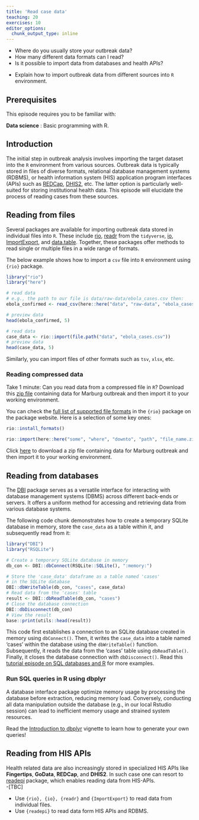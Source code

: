 ```yaml
---
title: 'Read case data'
teaching: 20
exercises: 10
editor_options: 
  chunk_output_type: inline
---
```


:::::::::::::::::::::::::::::::::::::: questions 

- Where do you usually store your outbreak data?
- How many different data formats can I read? 
- Is it possible to import data from databases and health APIs? 
::::::::::::::::::::::::::::::::::::::::::::::::

::::::::::::::::::::::::::::::::::::: objectives

- Explain how to import outbreak data from different sources into `R` 
environment.
::::::::::::::::::::::::::::::::::::::::::::::::

::::::::::::::::::::::::::::::::::::: prereq

## Prerequisites

This episode requires you to be familiar with:

**Data science** : Basic programming with R.
:::::::::::::::::::::::::::::::::

## Introduction

The initial step in outbreak analysis involves importing the target dataset into the `R` environment from various sources. Outbreak data is typically stored in files of diverse formats, relational database management systems (RDBMS), or health information system (HIS) application program interfaces (APIs) such as [REDCap](https://www.project-redcap.org/), [DHIS2](https://dhis2.org/), etc. The latter  option is particularly well-suited for storing institutional health data. This episode will elucidate the process of reading cases from these sources.

## Reading from files 

Several packages are available for importing outbreak data stored in individual files into `R`. These include [rio](http://gesistsa.github.io/rio/), [readr](https://readr.tidyverse.org/) from the `tidyverse`, [io](https://bitbucket.org/djhshih/io/src/master/), [ImportExport](https://cran.r-project.org/web/packages/ImportExport/index.html), and [data.table](https://rdatatable.gitlab.io/data.table/). Together, these packages offer methods to read single or multiple files in a wide range of formats.

The below example shows how to import a `csv` file into `R` environment using `{rio}` package.

```r
library("rio")
library("here")

# read data
# e.g., the path to our file is data/raw-data/ebola_cases.csv then:
ebola_confirmed <- read_csv(here::here("data", "raw-data", "ebola_cases.csv"))

# preview data
head(ebola_confirmed, 5)
```


```r
# read data
case_data <- rio::import(file.path("data", "ebola_cases.csv"))
# preview data
head(case_data, 5)
```

Similarly, you can import files of other formats such as `tsv`, `xlsx`, etc.

::::::::::::::::::::::::::::::::: challenge

###  Reading compressed data 

Take 1 minute:
Can you read data from a compressed file in `R`? Download this [zip file](https://epiverse-trace.github.io/tutorials-early/data/Marburg.zip) containing data for Marburg outbreak and then import it to your working environment.

::::::::::::::::: hint

You can check the [full list of supported file formats](http://gesistsa.github.io/rio/#supported-file-formats) 
in the `{rio}` package on the package website. Here is a selection of some key ones:


```r
rio::install_formats()
```

::::::::::::::::::::::

::::::::::::::::: solution

```r
rio::import(here::here("some", "where", "downto", "path", "file_name.zip"))
```
Click [here](https://epiverse-trace.github.io/tutorials-early/data/Marburg.zip) to download a zip file containing data for Marburg outbreak  and then import it to your working environment.
::::::::::::::::::::::::::

:::::::::::::::::::::::::::::::::::::::::::


## Reading from databases

The [DBI](https://dbi.r-dbi.org/) package serves as a versatile interface for interacting with database management 
systems (DBMS) across different back-ends or servers. It offers a uniform method for accessing and retrieving data from various database systems.


The following code chunk demonstrates how to create a temporary SQLite database in memory, store the `case_data` as a table within it, and subsequently read from it:

```r
library("DBI")
library("RSQLite")

# Create a temporary SQLite database in memory
db_con <- DBI::dbConnect(RSQLite::SQLite(), ":memory:")

# Store the 'case_data' dataframe as a table named 'cases'
# in the SQLite database
DBI::dbWriteTable(db_con, "cases", case_data)
# Read data from the 'cases' table
result <- DBI::dbReadTable(db_con, "cases")
# Close the database connection
DBI::dbDisconnect(db_con)
# View the result
base::print(utils::head(result))
```

This code first establishes a connection to an SQLite database created in memory using `dbConnect()`. Then, it writes the `case_data` into a table named 'cases' within the database using the `dbWriteTable()` function. Subsequently, it reads the data from the 'cases' table using `dbReadTable()`. Finally, it closes the database connection with `dbDisconnect()`. Read this [tutorial episode on SQL databases and R](https://datacarpentry.org/R-ecology-lesson/05-r-and-databases.html) for more examples.

:::::::::::::::::::::: callout

### Run SQL queries in R using dbplyr

A database interface package optimize memory usage by processing the database before extraction, reducing memory load. Conversely, conducting all data manipulation outside the database (e.g., in our local Rstudio session) can lead to inefficient memory usage and strained system resources.

Read the [Introduction to dbplyr](https://dbplyr.tidyverse.org/articles/dbplyr.html) vignette to learn how to generate your own queries!

::::::::::::::::::::::


## Reading from HIS APIs

Health related data are also increasingly stored in specialized HIS APIs like **Fingertips**, **GoData**, **REDCap**, and **DHIS2**. In such case one can resort to [readepi](https://epiverse-trace.github.io/readepi/) package, which enables reading  data from HIS-APIs.  
-[TBC]

::::::::::::::::::::::::::::::::::::: keypoints 
- Use `{rio}, {io}, {readr}` and `{ImportExport}` to read data from individual files.
- Use `{readepi}` to read data form HIS APIs and RDBMS.
::::::::::::::::::::::::::::::::::::::::::::::::
